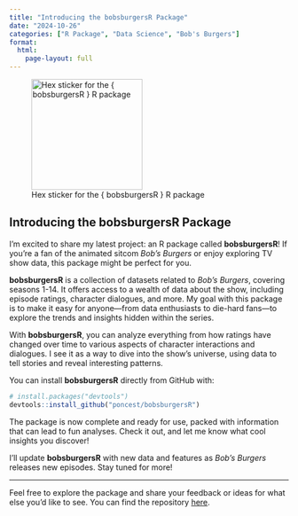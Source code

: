 ```yaml
---
title: "Introducing the bobsburgersR Package"
date: "2024-10-26"
categories: ["R Package", "Data Science", "Bob's Burgers"]
format:
  html:
    page-layout: full 
---
```


![Hex sticker for the { bobsburgersR } R package](/assets/img/bobsburgersR.png){ width=200px height=200px }


## Introducing the bobsburgersR Package

I'm excited to share my latest project: an R package called **bobsburgersR**! If you're a fan of the animated sitcom *Bob's Burgers* or enjoy exploring TV show data, this package might be perfect for you.

**bobsburgersR** is a collection of datasets related to *Bob's Burgers*, covering seasons 1-14. It offers access to a wealth of data about the show, including episode ratings, character dialogues, and more. My goal with this package is to make it easy for anyone—from data enthusiasts to die-hard fans—to explore the trends and insights hidden within the series.

With **bobsburgersR**, you can analyze everything from how ratings have changed over time to various aspects of character interactions and dialogues. I see it as a way to dive into the show's universe, using data to tell stories and reveal interesting patterns.

You can install **bobsburgersR** directly from GitHub with:

```r
# install.packages("devtools")
devtools::install_github("poncest/bobsburgersR")
```

The package is now complete and ready for use, packed with information that can lead to fun analyses. Check it out, and let me know what cool insights you discover!

I'll update **bobsburgersR** with new data and features as *Bob's Burgers* releases new episodes. Stay tuned for more!

---

Feel free to explore the package and share your feedback or ideas for what else you'd like to see. You can find the repository [here](https://github.com/poncest/bobsburgersR).


